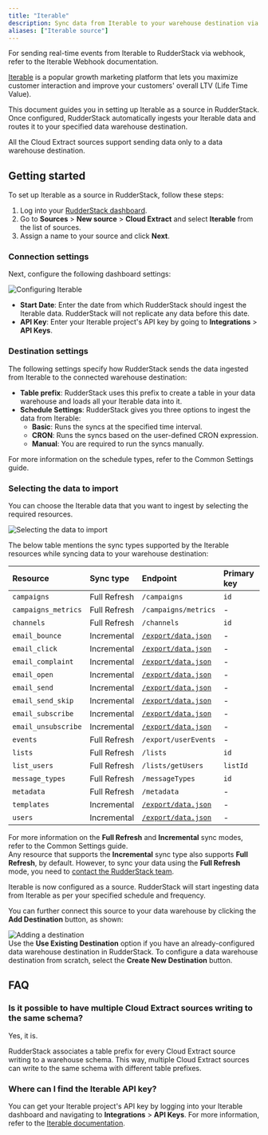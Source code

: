 ```yaml
---
title: "Iterable"
description: Sync data from Iterable to your warehouse destination via RudderStack.
aliases: ["Iterable source"]
---
```


<div class="infoBlock">
For sending real-time events from Iterable to RudderStack via webhook, refer to the <Link to="https://www.rudderstack.com/docs/sources/event-streams/cloud-apps/iterable/">Iterable Webhook</Link> documentation.
</div>

[Iterable](https://www.Iterable.com/) is a popular growth marketing platform that lets you maximize customer interaction and improve your customers' overall LTV (Life Time Value).

This document guides you in setting up Iterable as a source in RudderStack. Once configured, RudderStack automatically ingests your Iterable data and routes it to your specified data warehouse destination.

<div class="warningBlock">
All the Cloud Extract sources support sending data only to a <Link to="/destinations/warehouse-destinations/">data warehouse destination</Link>.
</div>

## Getting started

To set up Iterable as a source in RudderStack, follow these steps:

1. Log into your [RudderStack dashboard](https://app.rudderstack.com/).
2. Go to **Sources** > **New source** > **Cloud Extract** and select **Iterable** from the list of sources.
3. Assign a name to your source and click **Next**.

### Connection settings

Next, configure the following dashboard settings:

<img src="../../assets/cloud-extract-sources/iterable-connection-settings.png" alt="Configuring Iterable" />

- **Start Date**: Enter the date from which RudderStack should ingest the Iterable data. RudderStack will not replicate any data before this date.
- **API Key**: Enter your Iterable project's API key by going to **Integrations** > **API Keys**.

### Destination settings

The following settings specify how RudderStack sends the data ingested from Iterable to the connected warehouse destination:

- **Table prefix**: RudderStack uses this prefix to create a table in your data warehouse and loads all your Iterable data into it.
- **Schedule Settings**: RudderStack gives you three options to ingest the data from Iterable:
    - **Basic**: Runs the syncs at the specified time interval. 
    - **CRON**: Runs the syncs based on the user-defined CRON expression.
    - **Manual**: You are required to run the syncs manually.

<div class="infoBlock">
For more information on the schedule types, refer to the <Link to="/sources/extract/common-settings/">Common Settings</Link> guide.
</div>

### Selecting the data to import

You can choose the Iterable data that you want to ingest by selecting the required resources.

<img src="../../assets/cloud-extract-sources/iterable-resources.png" alt="Selecting the data to import" />

The below table mentions the sync types supported by the Iterable resources while syncing data to your warehouse destination:

| Resource | Sync type | Endpoint | Primary key |
| :---| :--- | :----| :----|
| `campaigns` | Full Refresh | `/campaigns` | `id` |
| `campaigns_metrics` | Full Refresh | `/campaigns/metrics` | -  |
| `channels` | Full Refresh | `/channels`  | `id` |
| `email_bounce` | Incremental | [`/export/data.json`](https://api.iterable.com/api/docs#export_exportDataJson) | - |
| `email_click` | Incremental | [`/export/data.json`](https://api.iterable.com/api/docs#export_exportDataJson) | -  |
| `email_complaint` |  Incremental | [`/export/data.json`](https://api.iterable.com/api/docs#export_exportDataJson) | -  |
| `email_open` | Incremental | [`/export/data.json`](https://api.iterable.com/api/docs#export_exportDataJson) | -  |
| `email_send` | Incremental | [`/export/data.json`](https://api.iterable.com/api/docs#export_exportDataJson) | -  |
| `email_send_skip` | Incremental | [`/export/data.json`](https://api.iterable.com/api/docs#export_exportDataJson) |  - |
| `email_subscribe` | Incremental | [`/export/data.json`](https://api.iterable.com/api/docs#export_exportDataJson) | -  |
| `email_unsubscribe` | Incremental | [`/export/data.json`](https://api.iterable.com/api/docs#export_exportDataJson) | -  |
| `events` | Full Refresh | `/export/userEvents` | -  |
| `lists` | Full Refresh | `/lists` | `id` |
| `list_users` | Full Refresh |  `/lists/getUsers` | `listId` |
| `message_types` | Full Refresh | `/messageTypes` | `id` |
| `metadata` | Full Refresh | `/metadata` | -  |
| `templates` | Incremental | [`/export/data.json`](https://api.iterable.com/api/docs#export_exportDataJson) | -  | 
| `users` | Incremental |[`/export/data.json`](https://api.iterable.com/api/docs#export_exportDataJson)  | -  |

<div class="infoBlock">
For more information on the <strong>Full Refresh</strong> and <strong>Incremental</strong> sync modes, refer to the <Link to="/sources/extract/common-settings/#sync-modes">Common Settings</Link> guide.
</div>

<div class="warningBlock">
Any resource that supports the <strong>Incremental</strong> sync type also supports <strong>Full Refresh</strong>, by default. However, to sync your data using the <strong>Full Refresh</strong> mode, you need to <a href="mailto:support@rudderstack.com">contact the RudderStack team</a>.
</div>

Iterable is now configured as a source. RudderStack will start ingesting data from Iterable as per your specified schedule and frequency.

You can further connect this source to your data warehouse by clicking the **Add Destination** button, as shown:

<img src="../../assets/cloud-extract-sources/add-destination.png" alt="Adding a destination" />

<div class="infoBlock">
Use the <strong>Use Existing Destination</strong> option if you have an already-configured data warehouse destination in RudderStack. To configure a data warehouse destination from scratch, select the <strong>Create New Destination</strong> button.
</div>

## FAQ

### Is it possible to have multiple Cloud Extract sources writing to the same schema?

Yes, it is.

RudderStack associates a table prefix for every Cloud Extract source writing to a warehouse schema. This way, multiple Cloud Extract sources can write to the same schema with different table prefixes.

### Where can I find the Iterable API key?

You can get your Iterable project's API key by logging into your Iterable dashboard and navigating to **Integrations** > **API Keys**. For more information, refer to the <a href="https://support.iterable.com/hc/en-us/articles/360043464871-API-Keys">Iterable documentation</a>.
